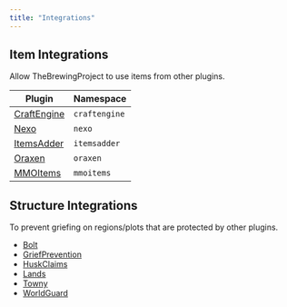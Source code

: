 ```yaml
---
title: "Integrations"
---
```


## Item Integrations

Allow TheBrewingProject to use items from other plugins.

| Plugin | Namespace |
| - | - |
| [CraftEngine](https://mo-mi.gitbook.io/xiaomomi-plugins/craftengine) | `craftengine` |
| [Nexo](https://polymart.org/product/6901/nexo) | `nexo` |
| [ItemsAdder](https://itemsadder.devs.beer/) | `itemsadder` |
| [Oraxen](https://oraxen.com/) | `oraxen` |
| [MMOItems](https://www.spigotmc.org/resources/mmoitems.39267/) | `mmoitems` |

## Structure Integrations

To prevent griefing on regions/plots that are protected by other plugins.

- [Bolt](https://modrinth.com/plugin/bolt)
- [GriefPrevention](https://griefprevention.com/)
- [HuskClaims](https://william278.net/project/huskclaims)
- [Lands](https://www.spigotmc.org/resources/lands-%E2%AD%95-land-claim-plugin-%E2%9C%85-grief-prevention-protection-gui-management-nations-wars-1-21-support.53313/)
- [Towny](https://townyadvanced.github.io/)
- [WorldGuard](https://worldguard.enginehub.org/en/latest/)
